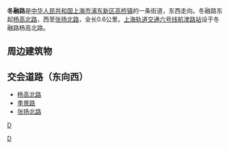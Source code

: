 {{Infobox China Road
|路牌类型=Shanghai
|中文道路名称=冬融路
|走向1=东
|走向2=西
|走向1(E)=E
|道路英文名=Dongrong Rd.
|走向2(E)=W
|图片=
|图片说明=
|道路属性=
|道路总长度= 0.6
|车速限制=
|行车线数量= 双向两车道
|所在地区= [[上海市|上海市]][[浦东新区|浦东新区]]
|起点= [[杨高北路|杨高北路]]
|终点= [[张扬北路|张扬北路]]
|道路命名日期= 
|命名缘由= 
|道路旧名= 
|道路动工日期= 
|通车日期= 
|路段主要建筑= [[上海轨道交通六号线|上海轨道交通六号线]][[航津路站|航津路站]]
}}

'''冬融路'''是[[中华人民共和国|中华人民共和国]][[上海市|上海市]][[浦东新区|浦东新区]][[高桥镇_(上海市)|高桥镇]]的一条街道，东西走向。冬融路东起[[杨高北路|杨高北路]]，西至[[张扬北路|张扬北路]]，全长0.6公里。[[上海轨道交通六号线|上海轨道交通六号线]][[航津路站|航津路站]]设于冬融路杨高北路。

==周边建筑物==

==交会道路（东向西）==
* [[杨高北路|杨高北路]]
* [[季景路|季景路]]
* [[张扬北路|张扬北路]]

{{上海小作品}}

[[Category:上海道路|D]]
[[分类:浦东新区|D]]